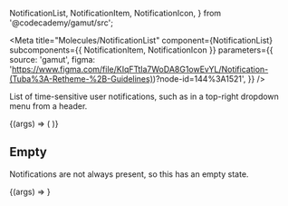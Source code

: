   NotificationList,
  NotificationItem,
  NotificationIcon,
} from '@codecademy/gamut/src';

<Meta
  title="Molecules/NotificationList"
  component={NotificationList}
  subcomponents={{ NotificationItem, NotificationIcon }}
  parameters={{
    source: 'gamut',
    figma:
      'https://www.figma.com/file/KIqFTtIa7WoDA8G1owEvYL/Notification-(Tuba%3A-Retheme-%2B-Guidelines))?node-id=144%3A1521',
  }}
/>

List of time-sensitive user notifications, such as in a top-right dropdown
menu from a header.

<Canvas>
  <Story name="NotificationsList">
    {(args) => (
      <NotificationList
        notifications={[
          {
            campaign: 'python-livestream',
            date: 1,
            iconSettings: {
              color: '#3069f0',
              backgroundColor: '#ffd500',
            },
            iconSlug: 'python',
            id: 'abc',
            link:
              'https://www.codecademy.com/courses/livestreams/projects/livestream-intro-to-statistics-in-python',
            text: 'Check out our Python livestream!',
            unread: true,
          },
          {
            campaign: 'pro-trial',
            date: 2,
            id: '123',
            imageUrl: 'https://bit.ly/2Ckp4eW',
            link:
              'https://www.codecademy.com/subscriptions/proSixMonthV2a/checkout',
            text:
              "It's your last day of Pro Trial! Sign up with Codecademy Pro to get helpful features like quizzes and projects and practice on the Codecademy Go mobile app!",
          },
        ]}
      />
    )}
  </Story>
</Canvas>

<Props of={NotificationList} />

## Empty

Notifications are not always present, so this has an empty state.

<Canvas>
  <Story name="Empty">
    {(args) => <NotificationList notifications={[]} />}
  </Story>
</Canvas>
